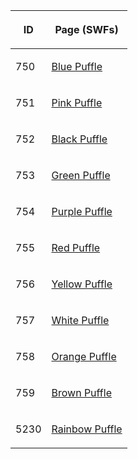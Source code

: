 <center>
{|class="wikitable" border="1"
!ID
!Page (SWFs)
|-
|750 || [[Blue Puffle]]
|-
|751 || [[Pink Puffle]]
|-
|752 || [[Black Puffle]]
|-
|753 || [[Green Puffle]]
|-
|754 || [[Purple Puffle]]
|-
|755 || [[Red Puffle]]
|-
|756 || [[Yellow Puffle]]
|-
|757 || [[White Puffle]]
|-
|758 || [[Orange Puffle]]
|-
|759 || [[Brown Puffle]]
|-
|5230 || [[Rainbow Puffle]]
|}
</center>